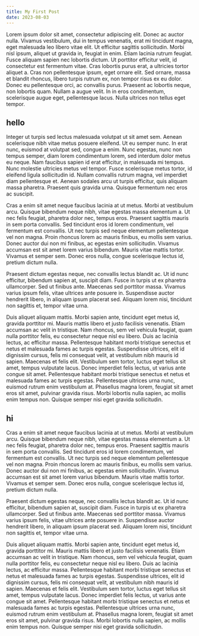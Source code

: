 ```yaml
---
title: My First Post
date: 2023-08-03
---
```


<MdxImage src="/images/posts/test2/test2.webp" alt="test2" />

Lorem ipsum dolor sit amet, consectetur adipiscing elit. Donec ac auctor nulla. Vivamus vestibulum, dui in tempus venenatis, erat mi tincidunt magna, eget malesuada leo libero vitae elit. Ut efficitur sagittis sollicitudin. Morbi nisl ipsum, aliquet ut gravida in, feugiat in enim. Etiam lacinia rutrum feugiat. Fusce aliquam sapien nec lobortis dictum. Ut porttitor efficitur velit, id consectetur est fermentum vitae. Cras lobortis purus erat, a ultricies tortor aliquet a. Cras non pellentesque ipsum, eget ornare elit. Sed ornare, massa et blandit rhoncus, libero turpis rutrum ex, non tempor risus ex eu dolor. Donec eu pellentesque orci, ac convallis purus. Praesent ac lobortis neque, non lobortis quam. Nullam a augue velit. In in eros condimentum, scelerisque augue eget, pellentesque lacus. Nulla ultrices non tellus eget tempor.

## hello

Integer ut turpis sed lectus malesuada volutpat ut sit amet sem. Aenean scelerisque nibh vitae metus posuere eleifend. Ut eu semper nunc. In erat nunc, euismod at volutpat sed, congue a enim. Nunc egestas, nunc non tempus semper, diam lorem condimentum lorem, sed interdum dolor metus eu neque. Nam faucibus sapien id erat efficitur, in malesuada mi tempus. Nunc molestie ultricies metus vel tempor. Fusce scelerisque metus tortor, id eleifend ligula sollicitudin id. Nullam convallis rutrum magna, vel imperdiet diam pellentesque et. Aenean sodales arcu ut turpis efficitur, quis aliquam massa pharetra. Praesent quis gravida urna. Quisque fermentum nec eros ac suscipit.

Cras a enim sit amet neque faucibus lacinia at ut metus. Morbi at vestibulum arcu. Quisque bibendum neque nibh, vitae egestas massa elementum a. Ut nec felis feugiat, pharetra dolor nec, tempus eros. Praesent sagittis mauris in sem porta convallis. Sed tincidunt eros id lorem condimentum, vel fermentum est convallis. Ut nec turpis sed neque elementum pellentesque vel non magna. Proin rhoncus lorem ac mauris finibus, eu mollis sem varius. Donec auctor dui non mi finibus, ac egestas enim sollicitudin. Vivamus accumsan est sit amet lorem varius bibendum. Mauris vitae mattis tortor. Vivamus et semper sem. Donec eros nulla, congue scelerisque lectus id, pretium dictum nulla.

Praesent dictum egestas neque, nec convallis lectus blandit ac. Ut id nunc efficitur, bibendum sapien at, suscipit diam. Fusce in turpis ut ex pharetra ullamcorper. Sed ut finibus ante. Maecenas sed porttitor massa. Vivamus varius ipsum felis, vitae ultrices ante posuere in. Suspendisse auctor hendrerit libero, in aliquam ipsum placerat sed. Aliquam lorem nisi, tincidunt non sagittis et, tempor vitae urna.

Duis aliquet aliquam mattis. Morbi sapien ante, tincidunt eget metus id, gravida porttitor mi. Mauris mattis libero et justo facilisis venenatis. Etiam accumsan ac velit in tristique. Nam rhoncus, sem vel vehicula feugiat, quam nulla porttitor felis, eu consectetur neque nisl eu libero. Duis ac lacinia lectus, ac efficitur massa. Pellentesque habitant morbi tristique senectus et netus et malesuada fames ac turpis egestas. Suspendisse ultrices, elit id dignissim cursus, felis mi consequat velit, at vestibulum nibh mauris id sapien. Maecenas et felis elit. Vestibulum sem tortor, luctus eget tellus sit amet, tempus vulputate lacus. Donec imperdiet felis lectus, ut varius ante congue sit amet. Pellentesque habitant morbi tristique senectus et netus et malesuada fames ac turpis egestas. Pellentesque ultrices urna nunc, euismod rutrum enim vestibulum at. Phasellus magna lorem, feugiat sit amet eros sit amet, pulvinar gravida risus. Morbi lobortis nulla sapien, ac mollis enim tempus non. Quisque semper nisi eget gravida sollicitudin.

## hi

Cras a enim sit amet neque faucibus lacinia at ut metus. Morbi at vestibulum arcu. Quisque bibendum neque nibh, vitae egestas massa elementum a. Ut nec felis feugiat, pharetra dolor nec, tempus eros. Praesent sagittis mauris in sem porta convallis. Sed tincidunt eros id lorem condimentum, vel fermentum est convallis. Ut nec turpis sed neque elementum pellentesque vel non magna. Proin rhoncus lorem ac mauris finibus, eu mollis sem varius. Donec auctor dui non mi finibus, ac egestas enim sollicitudin. Vivamus accumsan est sit amet lorem varius bibendum. Mauris vitae mattis tortor. Vivamus et semper sem. Donec eros nulla, congue scelerisque lectus id, pretium dictum nulla.

Praesent dictum egestas neque, nec convallis lectus blandit ac. Ut id nunc efficitur, bibendum sapien at, suscipit diam. Fusce in turpis ut ex pharetra ullamcorper. Sed ut finibus ante. Maecenas sed porttitor massa. Vivamus varius ipsum felis, vitae ultrices ante posuere in. Suspendisse auctor hendrerit libero, in aliquam ipsum placerat sed. Aliquam lorem nisi, tincidunt non sagittis et, tempor vitae urna.

Duis aliquet aliquam mattis. Morbi sapien ante, tincidunt eget metus id, gravida porttitor mi. Mauris mattis libero et justo facilisis venenatis. Etiam accumsan ac velit in tristique. Nam rhoncus, sem vel vehicula feugiat, quam nulla porttitor felis, eu consectetur neque nisl eu libero. Duis ac lacinia lectus, ac efficitur massa. Pellentesque habitant morbi tristique senectus et netus et malesuada fames ac turpis egestas. Suspendisse ultrices, elit id dignissim cursus, felis mi consequat velit, at vestibulum nibh mauris id sapien. Maecenas et felis elit. Vestibulum sem tortor, luctus eget tellus sit amet, tempus vulputate lacus. Donec imperdiet felis lectus, ut varius ante congue sit amet. Pellentesque habitant morbi tristique senectus et netus et malesuada fames ac turpis egestas. Pellentesque ultrices urna nunc, euismod rutrum enim vestibulum at. Phasellus magna lorem, feugiat sit amet eros sit amet, pulvinar gravida risus. Morbi lobortis nulla sapien, ac mollis enim tempus non. Quisque semper nisi eget gravida sollicitudin.
